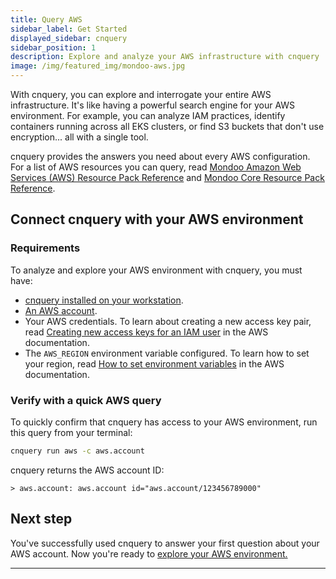 ```yaml
---
title: Query AWS
sidebar_label: Get Started
displayed_sidebar: cnquery
sidebar_position: 1
description: Explore and analyze your AWS infrastructure with cnquery
image: /img/featured_img/mondoo-aws.jpg
---
```


With cnquery, you can explore and interrogate your entire AWS infrastructure. It's like having a powerful search engine for your AWS environment. For example, you can analyze IAM practices, identify containers running across all EKS clusters, or find S3 buckets that don't use encryption... all with a single tool.

cnquery provides the answers you need about every AWS configuration. For a list of AWS resources you can query, read [Mondoo Amazon Web Services (AWS) Resource Pack Reference](/mql/resources/aws-pack/) and [Mondoo Core Resource Pack Reference](/mql/resources/core-pack/).

## Connect cnquery with your AWS environment

### Requirements

To analyze and explore your AWS environment with cnquery, you must have:

- [cnquery installed on your workstation](/cnquery/).
- [An AWS account](https://aws.amazon.com/free/).
- Your AWS credentials. To learn about creating a new access key pair, read [Creating new access keys for an IAM user](https://docs.aws.amazon.com/keyspaces/latest/devguide/access.credentials.html#create.keypair) in the AWS documentation.
- The `AWS_REGION` environment variable configured. To learn how to set your region, read [How to set environment variables](https://docs.aws.amazon.com/cli/latest/userguide/cli-configure-envvars.html#envvars-set) in the AWS documentation.

### Verify with a quick AWS query

To quickly confirm that cnquery has access to your AWS environment, run this query from your terminal:

```bash
cnquery run aws -c aws.account
```

cnquery returns the AWS account ID:

```shell
> aws.account: aws.account id="aws.account/123456789000"
```

## Next step

You've successfully used cnquery to answer your first question about your AWS account. Now you're ready to [explore your AWS environment.](/cnquery/cloud/aws/account/)

---
